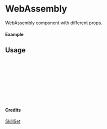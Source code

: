 
<Meta of={WebAssembly} title="SkillSet/WebAssembly" />

# WebAssembly

WebAssembly component with different props.

#### Example

<Canvas of={WebAssembly.Primary} />

## Usage

```ts
import { WebAssembly } from "yadl-ui";

const Example = () => {
  return (
      <WebAssembly />
  );
};

export default Example;
```

#### Credits
[SkillSet](https://skillicons.dev)
